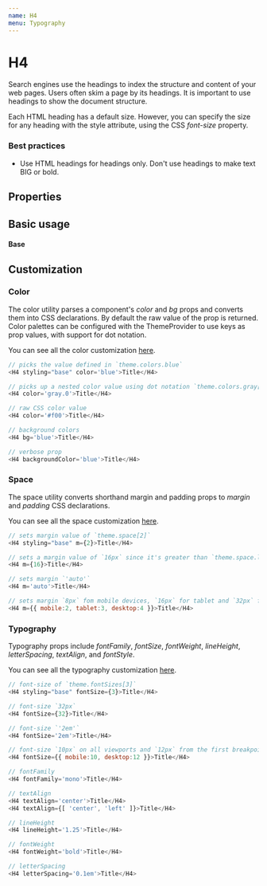 ```yaml
---
name: H4
menu: Typography
---
```



# H4

Search engines use the headings to index the structure and content of your web pages. Users often skim a page by its headings. It is important to use headings to show the document structure.

Each HTML heading has a default size. However, you can specify the size for any heading with the style attribute, using the CSS _font-size_ property.

### Best practices

-   Use HTML headings for headings only. Don't use headings to make text BIG or bold.

## Properties

<Props of={H4} />

## Basic usage

<Playground>
    <ThemeProvider theme={{ ...theme.default }}>
        <H4 styling="base">Base</H4>
    </ThemeProvider>
</Playground>

## Customization

### Color

The color utility parses a component's _color_ and _bg_ props and converts them into CSS declarations. By default the raw value of the prop is returned. Color palettes can be configured with the ThemeProvider to use keys as prop values, with support for dot notation.

You can see all the color customization [here](https://styled-system.com/api/#color).

```javascript
// picks the value defined in `theme.colors.blue`
<H4 styling="base" color='blue'>Title</H4>

// picks up a nested color value using dot notation `theme.colors.gray[0]`
<H4 color='gray.0'>Title</H4>

// raw CSS color value
<H4 color='#f00'>Title</H4>

// background colors
<H4 bg='blue'>Title</H4>

// verbose prop
<H4 backgroundColor='blue'>Title</H4>
```

### Space

The space utility converts shorthand margin and padding props to _margin_ and _padding_ CSS declarations.

You can see all the space customization [here](https://styled-system.com/api#space).

```javascript
// sets margin value of `theme.space[2]`
<H4 styling="base" m={2}>Title</H4>

// sets a margin value of `16px` since it's greater than `theme.space.length`
<H4 m={16}>Title</H4>

// sets margin `'auto'`
<H4 m='auto'>Title</H4>

// sets margin `8px` fom mobile devices, `16px` for tablet and `32px` for desktop from the first breakpoint and up
<H4 m={{ mobile:2, tablet:3, desktop:4 }}>Title</H4>
```

### Typography

Typography props include _fontFamily_, _fontSize_, _fontWeight_, _lineHeight_, _letterSpacing_, _textAlign_, and _fontStyle_.

You can see all the typography customization [here](https://styled-system.com/api/#typography).

```javascript
// font-size of `theme.fontSizes[3]`
<H4 styling="base" fontSize={3}>Title</H4>

// font-size `32px`
<H4 fontSize={32}>Title</H4>

// font-size `'2em'`
<H4 fontSize='2em'>Title</H4>

// font-size `10px` on all viewports and `12px` from the first breakpoint and up
<H4 fontSize={{ mobile:10, desktop:12 }}>Title</H4>

// fontFamily
<H4 fontFamily='mono'>Title</H4>

// textAlign
<H4 textAlign='center'>Title</H4>
<H4 textAlign={[ 'center', 'left' ]}>Title</H4>

// lineHeight
<H4 lineHeight='1.25'>Title</H4>

// fontWeight
<H4 fontWeight='bold'>Title</H4>

// letterSpacing
<H4 letterSpacing='0.1em'>Title</H4>
```
